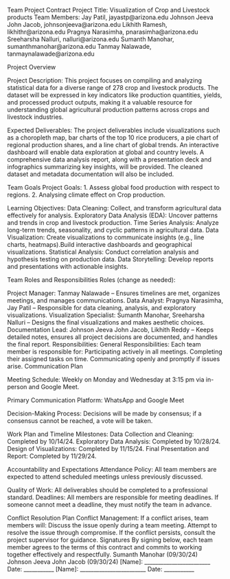 Team Project Contract
Project Title: Visualization of Crop and Livestock products
Team Members:
Jay Patil, jayastp@arizona.edu
Johnson Jeeva John Jacob, johnsonjeeva@arizona.edu
Likhith Ramesh, likhithr@arizona.edu
Pragnya Narasimha, pnarasimha@arizona.edu
Sreeharsha Nalluri, nalluri@arizona.edu
Sumanth Manohar, sumanthmanohar@arizona.edu
Tanmay Nalawade, tanmaynalawade@arizona.edu

Project Overview

Project Description: This project focuses on compiling and analyzing statistical data for a diverse range of 278 crop and livestock products. The dataset will be expressed in key indicators like production quantities, yields, and processed product outputs, making it a valuable resource for understanding global agricultural production patterns across crops and livestock industries.

Expected Deliverables: The project deliverables include visualizations such as a choropleth map, bar charts of the top 10 rice producers, a pie chart of regional production shares, and a line chart of global trends. An interactive dashboard will enable data exploration at global and country levels. A comprehensive data analysis report, along with a presentation deck and infographics summarizing key insights, will be provided. The cleaned dataset and metadata documentation will also be included.

Team Goals
Project Goals: 
1. Assess global food production with respect to regions.
2. Analysing climate effect on Crop production.

Learning Objectives: 
Data Cleaning: Collect, and transform agricultural data effectively for analysis.
Exploratory Data Analysis (EDA): Uncover patterns and trends in crop and livestock production.
Time Series Analysis: Analyze long-term trends, seasonality, and cyclic patterns in agricultural data.
Data Visualization: Create visualizations to communicate insights (e.g., line charts, heatmaps).Build interactive dashboards and geographical visualizations.
Statistical Analysis: Conduct correlation analysis and hypothesis testing on production data.
Data Storytelling: Develop reports and presentations with actionable insights.

Team Roles and Responsibilities
Roles (change as needed):

Project Manager: Tanmay Nalawade – Ensures timelines are met, organizes meetings, and manages communications.
Data Analyst: Pragnya Narasimha, Jay Patil – Responsible for data cleaning, analysis, and exploratory visualizations.
Visualization Specialist: Sumanth Manohar, Sreeharsha Nalluri – Designs the final visualizations and makes aesthetic choices.
Documentation Lead: Johnson Jeeva John Jacob, Likhith Reddy  – Keeps detailed notes, ensures all project decisions are documented, and handles the final report.
Responsibilities:
General Responsibilities: Each team member is responsible for:
Participating actively in all meetings.
Completing their assigned tasks on time.
Communicating openly and promptly if issues arise.
Communication Plan

Meeting Schedule: Weekly on Monday and Wednesday at 3:15 pm via in-person and Google Meet.

Primary Communication Platform: WhatsApp and Google Meet

Decision-Making Process: Decisions will be made by consensus; if a consensus cannot be reached, a vote will be taken.

Work Plan and Timeline
Milestones:
Data Collection and Cleaning: Completed by 10/14/24.
Exploratory Data Analysis: Completed by 10/28/24.
Design of Visualizations: Completed by 11/15/24.
Final Presentation and Report: Completed by 11/29/24.

Accountability and Expectations
Attendance Policy: All team members are expected to attend scheduled meetings unless previously discussed.

Quality of Work: All deliverables should be completed to a professional standard.
Deadlines: All members are responsible for meeting deadlines. If someone cannot meet a deadline, they must notify the team in advance.

Conflict Resolution Plan
Conflict Management: If a conflict arises, team members will:
Discuss the issue openly during a team meeting.
Attempt to resolve the issue through compromise.
If the conflict persists, consult the project supervisor for guidance.
Signatures
By signing below, each team member agrees to the terms of this contract and commits to working together effectively and respectfully.
Sumanth Manohar (09/30/24)
Johnson Jeeva John Jacob (09/30/24)
[Name]: ________________________ Date: ___________
[Name]: ________________________ Date: ___________